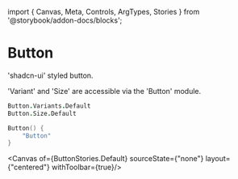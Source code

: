 ﻿import { Canvas, Meta, Controls, ArgTypes, Stories } from '@storybook/addon-docs/blocks';

<Meta of={ButtonStories} />

# Button

'shadcn-ui' styled button.

'Variant' and 'Size' are accessible via the 'Button' module.

```fsharp
Button.Variants.Default
Button.Size.Default
```

```fsharp
Button() {
    "Button"
}
```

<Canvas of={ButtonStories.Default} sourceState={"none"} layout={"centered"} withToolbar={true}/>

<Controls />

<Stories includePrimary={false} of={ButtonStories} />


